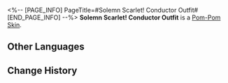 <%-- [PAGE_INFO]
PageTitle=#Solemn Scarlet! Conductor Outfit#
[END_PAGE_INFO] --%>
{{Item Infobox
|id          = 252000
|image       = Item Solemn Scarlet! Conductor Outfit.png{{subst:void|<!--$UPLOAD:<<SpriteOutput/ItemFigures/PamSkin/252000.png>-<Item Solemn Scarlet! Conductor Outfit.png>-<Item Icons>>-->}}
|type        = Pom-Pom Skin
|invCategory = 
|rarity      = 5
|effect      = 
|description = An outfit for the conductor. They can change into it using Pom-Pom's Coatroom in the Party Car.
}}
{{Description|An exquisite uniform that Pom-Pom wears while welcoming or bidding farewell to guests. It sports carmine velvet with metallic accessories, displaying the conductor's extraordinary bearing. The pocket watch that is cleaned ten times a day is the key to the Express' stable passage.}}
'''Solemn Scarlet! Conductor Outfit''' is a [[Pom-Pom Skin]].

==Other Languages==
{{Other Languages
|en   = Solemn Scarlet! Conductor Outfit
|zhs  = 庄严深红！车掌制服
|zht  = 莊嚴深紅！車掌制服
|ja   = 厳かな深紅！車掌制服
|ko   = 장엄한 진홍색! 차장 제복
|es   = Traje de revisor "Escarlata solemne"
|fr   = Rouge solennel ! Tenue de conducteur
|ru   = Униформа проводника «Торжественный алый!»
|th   = เครื่องแบบกัปตันรถไฟ - แดงก่ำงามสง่า
|vi   = Đồng Phục Lái Tàu Đỏ Đô Nghiêm Trang
|de   = Ehrwürdiges Rot! Schaffneruniform
|id   = Merah Tua Megah! Seragam Kondektur
|pt   = Escarlate Solene! Roupinha do Condutor
}}

==Change History==
{{Change History|2.7}}